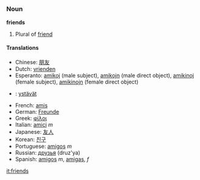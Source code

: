=={{en}}==
===Noun===
'''friends'''

# Plural of [[friend]]

====Translations====
*Chinese: [[朋友]]
*Dutch: [[vrienden]]
*Esperanto: [[amikoj]] (male subject), [[amikojn]] (male direct object), [[amikinoj]] (female subject), [[amikinojn]] (female direct object)
*{{fi}}: [[ystävät]]
*French: [[amis]]
*German: [[Freunde]]
*Greek: [[φίλοι]]
*Italian: [[amici]] ''m''
*Japanese: [[友人]]
*Korean: [[친구]]
*Portuguese: [[amigos]] ''m''
*Russian: [[друзья]] (druz'ya)
*Spanish: [[amigos]] ''m'', [[amigas]], ''f''

[[it:friends]]
